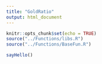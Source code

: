 ```yaml
---
title: "GoldRatio"
output: html_document
---
```


```r
knitr::opts_chunk$set(echo = TRUE)
source("../Functions/libs.R")
source("../Functions/BaseFun.R")


```



```r
sayHello()
```
